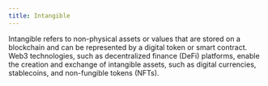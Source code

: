```yaml
---
title: Intangible
---
```


Intangible refers to non-physical assets or values that are stored on a blockchain and can be represented by a digital token or smart contract. Web3 technologies, such as decentralized finance (DeFi) platforms, enable the creation and exchange of intangible assets, such as digital currencies, stablecoins, and non-fungible tokens (NFTs).
